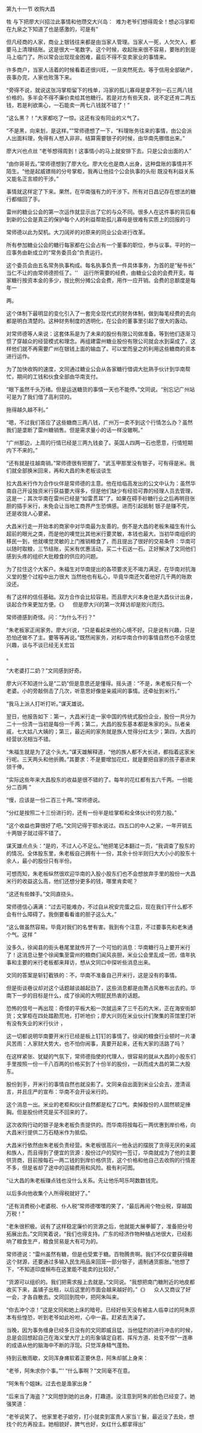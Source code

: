 

第九十一节 收购大昌

牲 与下把廖大兴招泣此事情和他瓒交大兴岛：  难为老爷们想得周全！想必冯掌柜在九泉之下知道了也是感激的，可是有”

但凡经商的人家，商业上银钱往来都是由当家人管理。当家人一死，人欠欠人，都要马上清理结账。这是很大一笔数字。这个时候，收起账来很不容易，要账的到是马上临门了。所以常会出现现金困难，最后不得不变卖家业的事情来。

许多商户，当家人活着的时候看着还很兴旺，一旦突然死去。等于信用全部破产，丧事办完，人家也败落下来。

“旁得不说，就说这张冯掌柜留下的栈单，冯家的孤儿寡母是拿不到一石三两八钱价格的。多半会不得不廉价卖给其他糖行。若是对方有些天良，说不定还肯二两五钱，若是利欲熏心，一石能卖一两七八钱就不错了！”

“这么黑？！”大家都吃了一惊。这还有没有同业的义气了。

“不是黑，向来划，是这样。””常师德想了一下，“料理账务往来的事情，由公会派人出面料理，免得有人想入非非。结算需要银子的时候，由华南先挪借出来。”

廖大兴也点丝 “老爷想得周到！这事情小的马上就安排下去。只是公会出面的人”

“由你哥哥去。”常师德想到了廖大化。廖大化也是商人出身，这种盘账的事情并不陌生。“他是起威镖局的分号掌柜，我再让他挂个公会执事的头衔 既没有利益关系又能名正言顺的干涉。”

事情就这样定了下来。果然，在华南强有力的干涉下。所有对日昌记存在想法的糖行都缩回了手。

雷州的糖业公会的第一次运作就显示出了它的与众不同。很多人在这件事的背后看到新的公会是真正的保护每个人的利益帮助孤儿寡母是很难有实质上的回报的刁

常师德以此为契机。大刀阔斧的对原来的同业公会进行改革。

所有参加糖业公会的糖行每家都在公会占有一个董事的职位，参与议事。平时的一应事务由新成立的“常务委员会”负责运行。

这个委员会由五名常务执事构成。每名执事负责一件具体事务，为首的是“秘书长” 当仁不让的由常师德担任了。'’    运行所需要的经费，由糖业公会的会费开支。每家糖行按资本金的多少，按比例分摊公会会费，用作一应开销。会费的总额度是每年一

两。

这个体制下最明显的变化引入了一套完全现代式的财务体制，做到每笔经费的去向都是明白清楚的。这种财务制度的透明化，在公会的董事里引起了很大的轰动。

对常师德等人来说：这套体系是为了未来的股份有限公司做准备。等到他们逐渐习惯了穿越众的经营模式和理念。再组建雷州糖业股份有限公司就会水到渠成了。这样他们就不再需要广州在银钱上面的输血了。可以堂而皇之的利用这些糖商的资本进行运作。

为了加快收购的速度，文同通过糖业公会从各家糖行借调大批熟手伙计到华南帮忙，期间的工钱和伙食全部由华南支付。

“眼下虽然千头万绪。但是运送糖货的事情一天也不能停。”文同说。“别忘记广州站可是为了我们借了高利贷的。

拖得越久越不利。”

“嗯，不过我们答应了这些糖商三两八钱，广州万一卖不到这个行情怎么办？虽然我们是垄断了雷州糖销售。但是需求量小的话一样没辙啊。”

“广州那边，上周的行情已经是三两九钱妾了。英国人四两一石也愿意，行情短期内下不来的。”

“还有就是往越南销。”常师德很有把握了。“武玉甲那里没有银子，可有得是米。我们就全部换米回来，再和大昌的朱老板谈谈生

拉大昌米行作为合作伙伴是常师德的主意。他在给临高发出的公文中认为：虽然华南自己开设独资米行获益要大得多，但是他们缺少有经验可靠的经理人员去管理，这是一；其次华南在雷州已经是“如雷贯耳”了。如果在碍手砂糖行业之后再明目张胆的插手米行，未免会让当地工商界产生恐惧感。进而引起抵制 银子是赚不完，还是收拢人心要紧。

大昌米行走一开始本的商家中对华南最为友善的。倒不是大昌的老板朱福生有什么超前的眼光之类，而是他的噢觉比其他米行要灵敏，本钱也最大。当初华南组织的移民一到，他就噢觉灵敏的上门推销粮食了，而且提出了很好的交易条件：华南可以随时取粮，三节结账，买米有优惠活动，买二十石送一石。正好解决了文同他们感到头疼的组织大批粮食的供应的问题。

为了拉住这个大客户。朱福生对华南提出的各项要求无不竭力满足，在华南对抗海义堂的整个过程中出力很大 当然他也有私心，毕竟华南还欠着他好几千两的账款没还。

有了这样的信任基础。双方合作会比较容易。而且廖大兴本身也是大昌伙计出身，谈起合作来更加方便。《》    但是廖大兴的第一次拜访却是败兴而归。

常师德感到奇怪。问：“为什么不行？”

“朱老板家正闹家务。廖大兴说，“只是看起来他的心境不好。只是说有兴趣，只是恐怕还做不了主。要等等再说。”既然闹家务，对和华南合作的事情自然也不会感觉兴趣，谈与不谈已经无关宏旨

。

“大老婆打二奶？”文同感到好奇。

廖大兴不知道什么是“二奶”但是意思还是懂得。摇头道：“不是，朱老板只有一个老婆。小的旁敲侧击了几次，听意思好像是亲戚间的事情。还牵扯到米行。”

“我马上派人打听打听。”谋天雄说。

翌日，他报告如下：第一，大昌米行走一家中国的传统式股份企业，股份一共分为二十一份清一当初是每份一千两；第二，大昌的股东基本都是朱家的头。队者亲戚，七大姑八大姨的；第三，最近闹的家务就是族人觉得分红太少；第四，大昌的经营状况相当不错。

“朱福生就是为了这个头大。”谋天雄解释道，“他的族人都不大长进，都指着这家米行呢。三天两头和他折腾。”其要求：不是要增加花红，就是要把自家的孩子塞进来领干俸。

“实际这些年来大昌股东的收益是很不错的了。每年的花红都有五六千两。一份能分二百两 ”

“慢，应该是一份二百三十两。”常师德说。

“分红是按照二十三份进行的，还有一份半是给掌柜和全体伙计的劳力股。”

“这个收益也算很好了吧。”文同记得于鄂水说过。四五口的中人之家，一年开销五十两银子就过得不错了。

谋天雄点点头：“是的，不过人心不足么。”他把笔记本翻过一页，“我调查了股东的的情况。全体股东里，朱老板自己拥有十一份，其余十份半则归大大小小的股东十余人，最小的股份只有半份。

可想而知，朱老板纵然很欢迎华南的入股小股东们也不会想放弃手里的股份一大昌米行的收益这么高，他们还想分更多的钱，哪里肯卖呢？

“这还有些棘手。”文同直挠头。

常师德信心满满：“过去可能难办，不过自从祝安完蛋之后，现在我们干什么都不会有什么障碍了。我倒要看看谁的胆子这么大。”

“这么做虽然容易。毕竟对我们的名誉有害。我到有个注意，不过要事先和老朱通个气。这样 ”

没多久，徐闻县的街头巷尾里就传开了一个可怕的消息：华南糖行马上要开米行了！这消息让整个徐闻集至雷州的粮商们闻风丧胆，米业公会里乱成一团，值年执事和主要的米行老板都来拜访，想从文同口中探听些消息出来。

文同的答案是斩钉截铁的：不，华南不准备自己开米行，这是没有的事情。

但是街谈巷议却对这个话题越谈越起劲了，这些消息都是由萧占风散布出去的。华南下一步的目标是什么，成了徐闻的大明屁民热衷的话题。

恐怖的信号一再出现：奇怪的平板大船一次就运来了三千石的大米，正在海安街卸货；文掌柜在四处踏勘荒地，打听地价；廖大兴则在米业伙计们聚集的茶馆里打听有没有失业的米行伙计 ，

这一切都说明华南要开米行已经是板上钉钉的事情了。徐闻的粮食行业顿时一片凄风苦雨：人家财大势大，也不怕你闹事，真要开起来，还有大家的活路了吗？

在这样紧张、犹疑的气氛下，常师德指使的代理人，很容易的就从大昌的小股东们手里按照一份一千八百两的价格买到了十份半的股份，一跃而成大昌的第二大股东。

股份到手，开米行的事情自然也就没影了。文同亲自出面到米业公会去，澄清谣言，并且庄严的宣布：华南不会开设米行的。

这个消息一出。米业的老柜和伙计自然都是松了口气。卖掉股份的人固然顿足捶胸。但是股份终究是买不回来的了。

这次收购行动的银子是朱老板负责提供的。而华南将按每石一两优惠到岸价格，向大昌米行提供二万石糙米作为抵偿。

大昌米行依然由朱老板负责经营。朱老板很高兴一他永远的摆脱了贪得无厌的亲戚和族人，而且得到了便宜的货源：股份过户的契约一签订，华南就成为了他的主要供货商，目前按每石一两二钱的到岸价格供货，这个价格和他自己去收购的行情差不多，但是省却了途中的运输费用和风险。极有利可图。

“让大昌的朱老板赚点钱也没什么关系。先让他乐呵乐呵数数钱完。

以后多向他收集个人所得税就好了。”

“还有消费税小老婆税、仆人税”常师德嘿嘿的笑了，“最后再闹个物业税，穿越国万税！”

“老朱很积极。说有了这样稳定廉价的货源之后，他就能大展拳脚了，准备把分号拓展出去。”文同笑着说，“我们也得支持。广东的经济作物种植占地很大，已经影响了粮食生产，粮食贸易是大有可为的。

常师德说：“雷州虽然有糖，但是也受累于糖。百物腾贵啊。我们不仅仅要获得糖这个财源，还要通过多输入民生用品来回笼一部分银子，遏制通货膨胀。”他想了下，“不知道印度棉布在这里能不能卖的比较好。”

“货源可以组织的。我们把需求报上去就是。”文同说。“我想把南门糖附近的地皮都收买下来，盖铺子出租，以后这里的市面会越来越好的。”《》    众人又商议了好一会，才各自散去。文同回到院中，把阿朱叫来。

“你去冲个凉！”这是文同和她上床的暗号。已经好些天没有被主人临幸过的阿朱原本有些惶恐，听到老爷如此吩咐，心中一喜。赶紧去洗澡了。

当晚，因为事务缠身已经多日没有的文同即威且猛，当他猛烈的进行冲击的时候，总是会回想起自己在海义堂大厅上的形象镇定自若、挥斥方道、处变不惊”一连串的成语从他的脑海中不断的浮现。只觉浑身精气蓬勃。

待到云散雨歇，文同浑身瘫软着正要休息，阿朱却腻上身来：

“老爷，阿朱求你个事。”'’ “什么事啊？”文同毫不在意。

“阿朱有个姐妹。过去也是渔家出身 ”

“后来当了海盗？”文同想到她的出身，打趣道。没注意到阿朱的脸色已经变了。她强笑道：

“老爷说笑了。 他家里老子娘穷，打小就卖到富贵人家当丫鬟，最近没了去处，想找个的方再投主。她相貌好，脾气也好，女红什么都拿得出”

